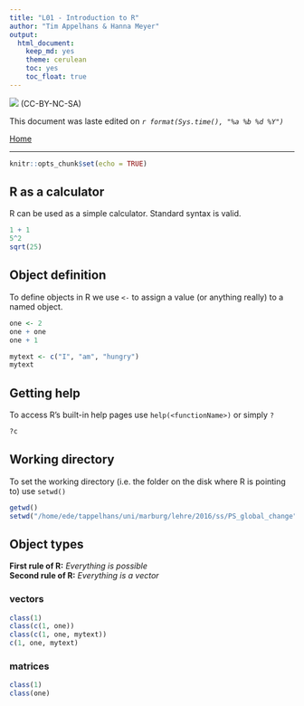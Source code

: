 ```yaml
---
title: "L01 - Introduction to R"
author: "Tim Appelhans & Hanna Meyer"
output: 
  html_document: 
    keep_md: yes
    theme: cerulean
    toc: yes
    toc_float: true
---
```


![](http://i.creativecommons.org/l/by-nc-sa/3.0/88x31.png) (CC-BY-NC-SA)

This document was laste edited on _`r format(Sys.time(), "%a %b %d %Y")`_

[Home](../../index.html)

------

```r
knitr::opts_chunk$set(echo = TRUE)
```

## R as a calculator
R can be used as a simple calculator. Standard syntax is valid.

```r
1 + 1
5^2
sqrt(25)
```

## Object definition
To define objects in R we use `<-` to assign a value (or anything really) to a named object.

```r
one <- 2
one + one
one + 1

mytext <- c("I", "am", "hungry")
mytext
```

## Getting help
To access R's built-in help pages use `help(<functionName>)` or simply `?`

```r
?c
```

## Working directory
To set the working directory (i.e. the folder on the disk where R is pointing to) use `setwd()`

```r
getwd()
setwd("/home/ede/tappelhans/uni/marburg/lehre/2016/ss/PS_global_change")
```


## Object types
**First rule of R:** *Everything is possible*  
**Second rule of R:** *Everything is a vector*

### vectors

```r
class(1)
class(c(1, one))
class(c(1, one, mytext))
c(1, one, mytext)
```

### matrices

```r
class(1)
class(one)
```


